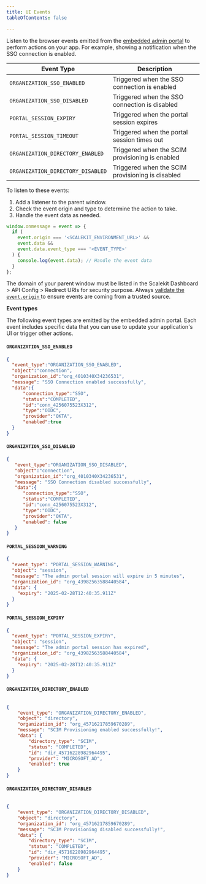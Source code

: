```yaml
---
title: UI Events
tableOfContents: false

---
```



Listen to the browser events emitted from the [embedded admin portal](/manual/fundamentals/admin-portal) to perform actions on your app. For example, showing a notification when the SSO connection is enabled.



| Event Type       | Description      |
|----------------|----------------|
| `ORGANIZATION_SSO_ENABLED`  | Triggered when the SSO connection is enabled |
| `ORGANIZATION_SSO_DISABLED`  | Triggered when the SSO connection is disabled |
| `PORTAL_SESSION_EXPIRY`  | Triggered when the portal session expires |
| `PORTAL_SESSION_TIMEOUT`  | Triggered when the portal session times out |
| `ORGANIZATION_DIRECTORY_ENABLED`  | Triggered when the SCIM provisioning is enabled |
| `ORGANIZATION_DIRECTORY_DISABLED`  | Triggered when the SCIM provisioning is disabled |

To listen to these events:

1. Add a listener to the parent window.
2. Check the event origin and type to determine the action to take.
3. Handle the event data as needed.

```js {3,5} title="Listening to events from the embedded admin portal"
window.onmessage = event => {
  if (
    event.origin === '<SCALEKIT_ENVIRONMENT_URL>' &&
    event.data &&
    event.data.event_type === '<EVENT_TYPE>'
  ) {
    console.log(event.data); // Handle the event data
  }
};
```

The domain of your parent window must be listed in the Scalekit Dashboard > API Config > Redirect URIs for security purpose. Always <u>validate the `event.origin` </u> to ensure events are coming from a trusted source.

**Event types**

The following event types are emitted by the embedded admin portal. Each event includes specific data that you can use to update your application's UI or trigger other actions.

<CardGrid>


<div>

#### `ORGANIZATION_SSO_ENABLED`

```json
{
  "event_type":"ORGANIZATION_SSO_ENABLED",
  "object":"connection",
  "organization_id":"org_4010340X34236531",
  "message": "SSO Connection enabled successfully",
  "data":{
      "connection_type":"SSO",
      "status":"COMPLETED",
      "id":"conn_4256075523X312",
      "type":"OIDC",
      "provider":"OKTA",
      "enabled":true
  }
}
```
</div>

<div>

#### `ORGANIZATION_SSO_DISABLED`

```json
{
   "event_type":"ORGANIZATION_SSO_DISABLED",
   "object":"connection",
   "organization_id":"org_4010340X34236531",
   "message": "SSO Connection disabled successfully",
   "data":{
      "connection_type":"SSO",
      "status":"COMPLETED",
      "id":"conn_4256075523X312",
      "type":"OIDC",
      "provider":"OKTA",
      "enabled": false
   }
}
```
</div>

<div>

#### `PORTAL_SESSION_WARNING`

```json
{
  "event_type": "PORTAL_SESSION_WARNING",
  "object": "session",
  "message": "The admin portal session will expire in 5 minutes",
  "organization_id": "org_43982563588440584",
  "data": {
    "expiry": "2025-02-28T12:40:35.911Z"
  }
}
```
</div>

<div>

#### `PORTAL_SESSION_EXPIRY`

```json
{
  "event_type": "PORTAL_SESSION_EXPIRY",
  "object": "session",
  "message": "The admin portal session has expired",
  "organization_id": "org_43982563588440584",
  "data": {
    "expiry": "2025-02-28T12:40:35.911Z"
  }
}
```
</div>

<div>

#### `ORGANIZATION_DIRECTORY_ENABLED`

```json

{
    "event_type": "ORGANIZATION_DIRECTORY_ENABLED",
    "object": "directory",
    "organization_id": "org_45716217859670289",
    "message": "SCIM Provisioning enabled successfully!",
    "data": {
        "directory_type": "SCIM",
        "status": "COMPLETED",
        "id": "dir_45716228982964495",
        "provider": "MICROSOFT_AD",
        "enabled": true
    }
}

```
</div>

<div>

#### `ORGANIZATION_DIRECTORY_DISABLED`

```json

{
    "event_type": "ORGANIZATION_DIRECTORY_DISABLED",
    "object": "directory",
    "organization_id": "org_45716217859670289",
    "message": "SCIM Provisioning disabled successfully!",
    "data": {
        "directory_type": "SCIM",
        "status": "COMPLETED",
        "id": "dir_45716228982964495",
        "provider": "MICROSOFT_AD",
        "enabled": false
    }
}

```
</div>
</CardGrid>